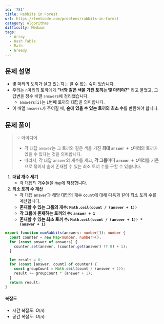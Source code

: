 ```yaml
---
id: '781'
title: Rabbits in Forest
url: https://leetcode.com/problems/rabbits-in-forest
category: Algorithms
difficulty: Medium
tags:
  - Array
  - Hash Table
  - Math
  - Greedy
---
```


## 문제 설명

- 몇 마리의 토끼가 살고 있는지는 알 수 없는 숲이 있습니다.
- 우리는 `n`마리의 토끼에게 **"너와 같은 색을 가진 토끼는 몇 마리야?"** 라고 물었고, 그 답변을 정수 배열 `answers`에 정리했습니다.
  - `answers[i]`는 `i`번째 토끼의 대답을 의미합니다.
- 이 배열 `answers`가 주어질 때, **숲에 있을 수 있는 토끼의 최소 수**를 반환해야 합니다.

## 문제 풀이

> 💡 아이디어
>
> - 각 대답 `answer`는 그 토끼와 같은 색을 가진 **최대 `answer + 1`마리**의 토끼가 있을 수 있다는 것을 의미합니다.
> - 따라서, 각 대답 `answer`의 개수를 세고, **각 그룹마다 `answer + 1`마리**를 기준으로 묶어서 숲에 존재할 수 있는 최소 토끼 수를 구할 수 있습니다.

1. **대답 개수 세기**
   - 각 대답의 개수들을 `Map`에 저장합니다.
2. **최소 토끼 수 계산**
   - 각 대답 `answer`과 해당 대답의 개수 `count`에 대해 다음과 같이 최소 토끼 수를 계산합니다.
   - **존재할 수 있는 그룹의 개수: `Math.ceil(count / (answer + 1))`**
   - **각 그룹에 존재하는 토끼의 수: `answer + 1`**
   - **존재할 수 있는 최소 토끼 수: `Math.ceil(count / (answer + 1)) * (answer + 1)`**

```typescript showLineNumbers
export function numRabbits(answers: number[]): number {
  const counter = new Map<number, number>();
  for (const answer of answers) {
    counter.set(answer, (counter.get(answer) ?? 0) + 1);
  }

  let result = 0;
  for (const [answer, count] of counter) {
    const groupCount = Math.ceil(count / (answer + 1));
    result += groupCount * (answer + 1);
  }
  return result;
}
```

#### 복잡도

- 시간 복잡도: $O(n)$
- 공간 복잡도: $O(n)$
